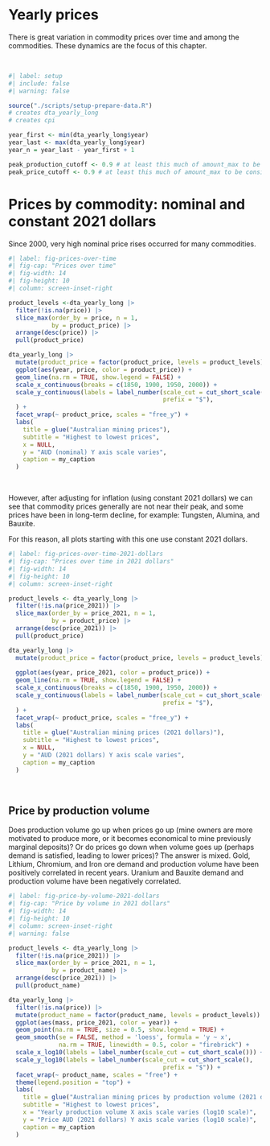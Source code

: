 # Yearly prices

There is great variation in commodity prices over time and among the commodities. These dynamics are the focus of this chapter. 

<br>

```r
#| label: setup
#| include: false
#| warning: false

source("./scripts/setup-prepare-data.R")
# creates dta_yearly_long
# creates cpi

year_first <- min(dta_yearly_long$year)
year_last <- max(dta_yearly_long$year)
year_n = year_last - year_first + 1

peak_production_cutoff <- 0.9 # at least this much of amount_max to be considered peak
peak_price_cutoff <- 0.9 # at least this much of amount_max to be considered peak

```

# Prices by commodity: nominal and constant 2021 dollars

Since 2000, very high nominal price rises occurred for many commodities.

```r
#| label: fig-prices-over-time
#| fig-cap: "Prices over time"
#| fig-width: 14
#| fig-height: 10
#| column: screen-inset-right

product_levels <-dta_yearly_long |>
  filter(!is.na(price)) |>
  slice_max(order_by = price, n = 1,
            by = product_price) |>
  arrange(desc(price)) |>
  pull(product_price)

dta_yearly_long |>
  mutate(product_price = factor(product_price, levels = product_levels)) |>
  ggplot(aes(year, price, color = product_price)) +
  geom_line(na.rm = TRUE, show.legend = FALSE) +
  scale_x_continuous(breaks = c(1850, 1900, 1950, 2000)) +
  scale_y_continuous(labels = label_number(scale_cut = cut_short_scale(),
                                           prefix = "$"),
  ) +
  facet_wrap(~ product_price, scales = "free_y") +
  labs(
    title = glue("Australian mining prices"),
    subtitle = "Highest to lowest prices",
    x = NULL,
    y = "AUD (nominal) Y axis scale varies",
    caption = my_caption
  )

```

<br>

However, after adjusting for inflation (using constant 2021 dollars) we can see that commodity prices generally are not near their peak, and some prices have been in long-term decline, for example: Tungsten, Alumina, and Bauxite.

::: {.callout-note}
For this reason, all plots starting with this one use constant 2021 dollars.
:::

```r
#| label: fig-prices-over-time-2021-dollars
#| fig-cap: "Prices over time in 2021 dollars"
#| fig-width: 14
#| fig-height: 10
#| column: screen-inset-right

product_levels <- dta_yearly_long |>
  filter(!is.na(price_2021)) |>
  slice_max(order_by = price_2021, n = 1,
            by = product_price) |>
  arrange(desc(price_2021)) |>
  pull(product_price)

dta_yearly_long |>
  mutate(product_price = factor(product_price, levels = product_levels)) |>
  
  ggplot(aes(year, price_2021, color = product_price)) +
  geom_line(na.rm = TRUE, show.legend = FALSE) +
  scale_x_continuous(breaks = c(1850, 1900, 1950, 2000)) +
  scale_y_continuous(labels = label_number(scale_cut = cut_short_scale(),
                                           prefix = "$"),
  ) +
  facet_wrap(~ product_price, scales = "free_y") +
  labs(
    title = glue("Australian mining prices (2021 dollars)"),
    subtitle = "Highest to lowest prices",
    x = NULL,
    y = "AUD (2021 dollars) Y axis scale varies",
    caption = my_caption
  )

```

<br>

## Price by production volume

Does production volume go up when prices go up (mine owners are more motivated to produce more, or it becomes economical to mine previously marginal deposits)? Or do prices go down when volume goes up (perhaps demand is satisfied, leading to lower prices)? The answer is mixed. Gold, Lithium, Chromium, and Iron ore demand and production volume have been positively correlated in recent years. Uranium and Bauxite demand and production volume have been negatively correlated.

```r
#| label: fig-price-by-volume-2021-dollars
#| fig-cap: "Price by volume in 2021 dollars"
#| fig-width: 14
#| fig-height: 10
#| column: screen-inset-right
#| warning: false

product_levels <- dta_yearly_long |>
  filter(!is.na(price_2021)) |>
  slice_max(order_by = price_2021, n = 1,
            by = product_name) |>
  arrange(desc(price_2021)) |>
  pull(product_name)

dta_yearly_long |>
  filter(!is.na(price)) |>
  mutate(product_name = factor(product_name, levels = product_levels)) |>
  ggplot(aes(mass, price_2021, color = year)) +
  geom_point(na.rm = TRUE, size = 0.5, show.legend = TRUE) +
  geom_smooth(se = FALSE, method = 'loess', formula = 'y ~ x', 
              na.rm = TRUE, linewidth = 0.5, color = "firebrick") + 
  scale_x_log10(labels = label_number(scale_cut = cut_short_scale())) +
  scale_y_log10(labels = label_number(scale_cut = cut_short_scale(),
                                           prefix = "$")) +
  facet_wrap(~ product_name, scales = "free") +
  theme(legend.position = "top") +
  labs(
    title = glue("Australian mining prices by production volume (2021 dollars)"),
    subtitle = "Highest to lowest prices",
    x = "Yearly production volume X axis scale varies (log10 scale)",
    y = "Price AUD (2021 dollars) Y axis scale varies (log10 scale)",
    caption = my_caption
  )

```

<br>
